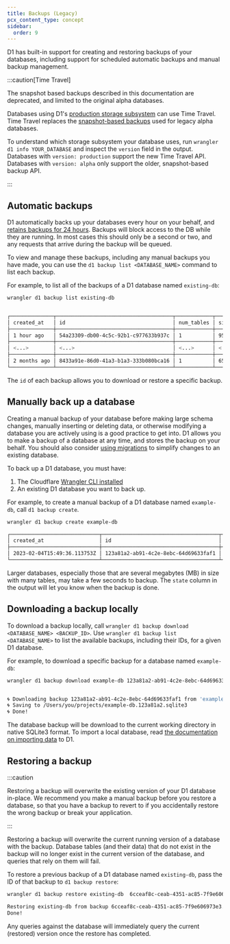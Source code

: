 ```yaml
---
title: Backups (Legacy)
pcx_content_type: concept
sidebar:
  order: 9
---
```


D1 has built-in support for creating and restoring backups of your databases, including support for scheduled automatic backups and manual backup management.

:::caution[Time Travel]

The snapshot based backups described in this documentation are deprecated, and limited to the original alpha databases.

Databases using D1's [production storage subsystem](https://blog.cloudflare.com/d1-turning-it-up-to-11/) can use Time Travel. Time Travel replaces the [snapshot-based backups](/d1/reference/backups/) used for legacy alpha databases.

To understand which storage subsystem your database uses, run `wrangler d1 info YOUR_DATABASE` and inspect the `version` field in the output. Databases with `version: production` support the new Time Travel API. Databases with `version: alpha` only support the older, snapshot-based backup API.

:::

## Automatic backups

D1 automatically backs up your databases every hour on your behalf, and [retains backups for 24 hours](/d1/platform/limits/). Backups will block access to the DB while they are running. In most cases this should only be a second or two, and any requests that arrive during the backup will be queued.

To view and manage these backups, including any manual backups you have made, you can use the `d1 backup list <DATABASE_NAME>` command to list each backup.

For example, to list all of the backups of a D1 database named `existing-db`:

```sh
wrangler d1 backup list existing-db
```

```sh output

┌──────────────┬──────────────────────────────────────┬────────────┬─────────┐
│ created_at   │ id                                   │ num_tables │ size    │
├──────────────┼──────────────────────────────────────┼────────────┼─────────┤
│ 1 hour ago   │ 54a23309-db00-4c5c-92b1-c977633b937c │ 1          │ 95.3 kB │
├──────────────┼──────────────────────────────────────┼────────────┼─────────┤
│ <...>        │ <...>                                │ <...>      │ <...>   │
├──────────────┼──────────────────────────────────────┼────────────┼─────────┤
│ 2 months ago │ 8433a91e-86d0-41a3-b1a3-333b080bca16 │ 1          │ 65.5 kB │
└──────────────┴──────────────────────────────────────┴────────────┴─────────┘%
```

The `id` of each backup allows you to download or restore a specific backup.

## Manually back up a database

Creating a manual backup of your database before making large schema changes, manually inserting or deleting data, or otherwise modifying a database you are actively using is a good practice to get into. D1 allows you to make a backup of a database at any time, and stores the backup on your behalf. You should also consider [using migrations](/d1/reference/migrations/) to simplify changes to an existing database.

To back up a D1 database, you must have:

1. The Cloudflare [Wrangler CLI installed](/workers/wrangler/install-and-update/)
2. An existing D1 database you want to back up.

For example, to create a manual backup of a D1 database named `example-db`, call `d1 backup create`.

```sh
wrangler d1 backup create example-db
```

```sh output
┌─────────────────────────────┬──────────────────────────────────────┬────────────┬─────────┬───────┐
│ created_at                  │ id                                   │ num_tables │ size    │ state │
├─────────────────────────────┼──────────────────────────────────────┼────────────┼─────────┼───────┤
│ 2023-02-04T15:49:36.113753Z │ 123a81a2-ab91-4c2e-8ebc-64d69633faf1 │ 1          │ 65.5 kB │ done  │
└─────────────────────────────┴──────────────────────────────────────┴────────────┴─────────┴───────┘
```

Larger databases, especially those that are several megabytes (MB) in size with many tables, may take a few seconds to backup. The `state` column in the output will let you know when the backup is done.

## Downloading a backup locally

To download a backup locally, call `wrangler d1 backup download <DATABASE_NAME> <BACKUP_ID>`. Use `wrangler d1 backup list <DATABASE_NAME>` to list the available backups, including their IDs, for a given D1 database.

For example, to download a specific backup for a database named `example-db`:

```sh
wrangler d1 backup download example-db 123a81a2-ab91-4c2e-8ebc-64d69633faf1
```

```sh output

🌀 Downloading backup 123a81a2-ab91-4c2e-8ebc-64d69633faf1 from 'example-db'
🌀 Saving to /Users/you/projects/example-db.123a81a2.sqlite3
🌀 Done!
```

The database backup will be download to the current working directory in native SQLite3 format. To import a local database, read [the documentation on importing data](/d1/best-practices/import-export-data/) to D1.

## Restoring a backup

:::caution

Restoring a backup will overwrite the existing version of your D1 database in-place. We recommend you make a manual backup before you restore a database, so that you have a backup to revert to if you accidentally restore the wrong backup or break your application.

:::

Restoring a backup will overwrite the current running version of a database with the backup. Database tables (and their data) that do not exist in the backup will no longer exist in the current version of the database, and queries that rely on them will fail.

To restore a previous backup of a D1 database named `existing-db`, pass the ID of that backup to `d1 backup restore`:

```sh
wrangler d1 backup restore existing-db  6cceaf8c-ceab-4351-ac85-7f9e606973e3
```

```sh output
Restoring existing-db from backup 6cceaf8c-ceab-4351-ac85-7f9e606973e3....
Done!
```

Any queries against the database will immediately query the current (restored) version once the restore has completed.
